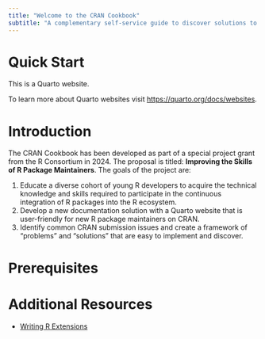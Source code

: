 ```yaml
---
title: "Welcome to the CRAN Cookbook"
subtitle: "A complementary self-service guide to discover solutions to common CRAN submission issues"
---
```



# Quick Start

This is a Quarto website.

To learn more about Quarto websites visit <https://quarto.org/docs/websites>.

# Introduction

The CRAN Cookbook has been developed as part of a special project grant from the R Consortium in 2024. The proposal is titled: **Improving the Skills of R Package Maintainers**. The goals of the project are:

1. Educate a diverse cohort of young R developers to acquire the technical knowledge and skills required to participate in the continuous integration of R packages into the R ecosystem.
2. Develop a new documentation solution with a Quarto website that is user-friendly for new R package maintainers on CRAN.
3. Identify common CRAN submission issues and create a framework of "problems" and "solutions" that are easy to implement and discover.


# Prerequisites


# Additional Resources

- [Writing R Extensions](https://cran.r-project.org/doc/manuals/R-exts.html)